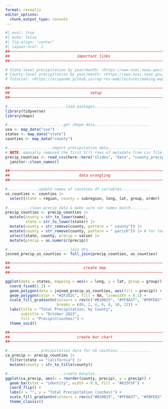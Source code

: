 ```yaml
---
format: revealjs
editor_options: 
  chunk_output_type: console
---
```


```r
#| eval: true
#| echo: false
#| fig-align: "center"
#| layout-ncol: 2
##~~~~~~~~~~~~~~~~~~~~~~~~~~~~~~~~~~~~~~~~~~~~~~~~~~~~~~~~~~~~~~~~~~~~~~~~~~~~~~
##                              important links                             ----
##~~~~~~~~~~~~~~~~~~~~~~~~~~~~~~~~~~~~~~~~~~~~~~~~~~~~~~~~~~~~~~~~~~~~~~~~~~~~~~

# State-level precipitation by year/month: <https://www.ncei.noaa.gov/access/monitoring/climate-at-a-glance/statewide/mapping>
# County-level precipitation by year/month: <https://www.ncei.noaa.gov/access/monitoring/climate-at-a-glance/county/mapping/110/pcp/202310/1/value>
# Tutorial: <https://eriqande.github.io/rep-res-web/lectures/making-maps-with-R.html>

##~~~~~~~~~~~~~~~~~~~~~~~~~~~~~~~~~~~~~~~~~~~~~~~~~~~~~~~~~~~~~~~~~~~~~~~~~~~~~~
##                                    setup                                 ----
##~~~~~~~~~~~~~~~~~~~~~~~~~~~~~~~~~~~~~~~~~~~~~~~~~~~~~~~~~~~~~~~~~~~~~~~~~~~~~~

#..........................load packages.........................
library(tidyverse)
library(maps) 

#.........................get shape data.........................
usa <- map_data("usa")
states <- map_data("state")
counties <- map_data("county")

#....................import precipitation data...................
# NOTE: manually removed the first 5(?) rows of metadata from csv file before importing
precip_counties <- read_csv(here::here("slides", "data", "county_precip_oct2023_2.csv")) |> 
  janitor::clean_names()

##~~~~~~~~~~~~~~~~~~~~~~~~~~~~~~~~~~~~~~~~~~~~~~~~~~~~~~~~~~~~~~~~~~~~~~~~~~~~~~
##                               data wrangling                             ----
##~~~~~~~~~~~~~~~~~~~~~~~~~~~~~~~~~~~~~~~~~~~~~~~~~~~~~~~~~~~~~~~~~~~~~~~~~~~~~~

#..............update names of counties df variables.............
us_counties <- counties |> 
  select(state = region, county = subregion, long, lat, group, order)
  
#..........clean precip data & make sure var names match.........
precip_counties <- precip_counties |> 
  mutate(county = str_to_lower(name),
         state = str_to_lower(state)) |> 
  mutate(county = str_remove(county, pattern = " county")) |> 
  mutate(county = str_remove(county, pattern = " parish")) |> # for louisiana
  select(state, county, precip = value) |> 
  mutate(precip = as.numeric(precip))

#............................join dfs............................
joined_precip_us_counties <- full_join(precip_counties, us_counties)

##~~~~~~~~~~~~~~~~~~~~~~~~~~~~~~~~~~~~~~~~~~~~~~~~~~~~~~~~~~~~~~~~~~~~~~~~~~~~~~
##                                 create map                               ----
##~~~~~~~~~~~~~~~~~~~~~~~~~~~~~~~~~~~~~~~~~~~~~~~~~~~~~~~~~~~~~~~~~~~~~~~~~~~~~~

ggplot(data = states, mapping = aes(x = long, y = lat, group = group)) + 
  coord_fixed(1.3) + 
  geom_polygon(data = joined_precip_us_counties, aes(fill = precip)) + #, color = "gray"
  geom_polygon(color = "#2F2D2C", fill = NA, linewidth = 0.1) +
  scale_fill_gradientn(colours = rev(c("#B10025", "#FF8A37", "#FBFE82", "#00712F", "#9CDC94", "#C2EDBA", "#FFFFFF")), 
                       breaks = c(0, 2, 4, 6, 8, 10, 12)) +
  labs(title = "Total Precipitation, by County",
       subtitle = "October 2023",
       fill = "Precip\n(inches)") +
  theme_void()

##~~~~~~~~~~~~~~~~~~~~~~~~~~~~~~~~~~~~~~~~~~~~~~~~~~~~~~~~~~~~~~~~~~~~~~~~~~~~~~
##                              create bar chart                            ----
##~~~~~~~~~~~~~~~~~~~~~~~~~~~~~~~~~~~~~~~~~~~~~~~~~~~~~~~~~~~~~~~~~~~~~~~~~~~~~~

#...............precipitation data for CA counties...............
ca_precip <- precip_counties |> 
  filter(state == "california") |> 
  mutate(county = str_to_title(county))

#.........................create barplot.........................
ggplot(ca_precip, aes(x = reorder(county, precip), y = precip)) +
  geom_bar(stat = "identity", width = 0.9, fill = "#635F5F") +
  coord_flip() +
  labs(x = "", y = "Total Precipitation (inches)") +
  scale_fill_gradientn(colours = rev(c("#B10025", "#FF8A37", "#FBFE82", "#00712F", "#9CDC94", "#C2EDBA", "#FFFFFF"))) +
  theme_classic()
```



